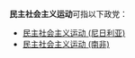 {{disambig}}
'''民主社会主义运动'''可指以下政党：
* [[民主社会主义运动_(尼日利亚)|民主社会主义运动 (尼日利亚)]]
* [[民主社会主义运动_(南非)|民主社会主义运动 (南非)]]
